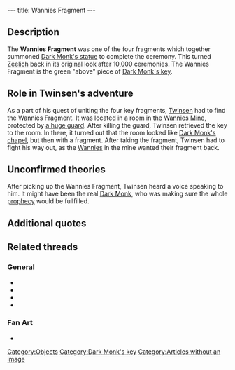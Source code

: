 ---
title: Wannies Fragment
---

{{Quote|
Quote=his fragment of the wannies' key is one of the elements which will permit you to piece together the key to Dark Monk's temple.|
Character=Official description}}

==Description==
The '''Wannies Fragment''' was one of the four fragments which together summoned [[Dark Monk's statue]] to complete the ceremony. This turned [[Zeelich]] back in its original look after 10,000 ceremonies. The Wannies Fragment is the green "above" piece of [[Dark Monk's key]].

==Role in Twinsen's adventure==
As a part of his quest of uniting the four key fragments, [[Twinsen]] had to find the Wannies Fragment. It was located in a room in the [[Wannies Mine]], protected by [[Alfred|a huge guard]]. After killing the guard, Twinsen retrieved the key to the room. In there, it turned out that the room looked like [[Dark Monk's chapel]], but then with a fragment. After taking the fragment, Twinsen had to fight his way out, as the [[Wannies]] in the mine wanted their fragment back.

==Unconfirmed theories==
After picking up the Wannies Fragment, Twinsen heard a voice speaking to him. It might have been the real [[Dark Monk]], who was making sure the whole [[prophecy]] would be fullfilled.

==Additional quotes==
{{Quote|
Quote=But it's you who took our fragment. You don't realize what you have done. Listen carefully.|
Character=[[Dark Monk's priest]]}}
{{Quote|
Quote=The time of the ceremony is near. Now that you have taken our fragment, Dark Monk will not chase the monsters of the gas or the cloud which blankets Zeelich!|
Character=Dark Monk's priest}}
{{Quote|
Quote=Easy, Twinsen, be careful. It's not the time to break this precious fragment!!|
Character=A voice}}

==Related threads==
===General===
* {{thread|id=10899|title=Has anyone emailed our good ol' Fred about...}}
* {{thread|id=5086|title=The mine on the Wannies island}}
* {{thread|id=5777|title=Dark Monk}}
* {{thread|id=3606|title=The wannies fragment}}

===Fan Art===
* {{thread|id=3190|title=The replaced art}}

[[Category:Objects]]
[[Category:Dark Monk's key]]
[[Category:Articles without an image]]